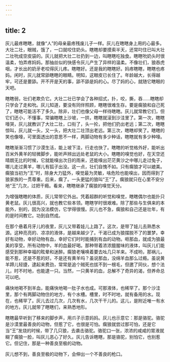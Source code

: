 ```yaml
---
---
---
```

title: 2
---



灰儿最疼瞎瞎，就像“人”的母亲最疼残废儿子一样。灰儿在瞎瞎身上用的心最多。大壮二壮，眼贼，饿了，一口就咬住奶头。瞎瞎却要摸索半天，还常叼住已叫大壮二壮吮成空皮袋的。灰儿就把大壮二壮扔到一边，叫瞎瞎吃独食。瞎瞎吮奶头时很温柔，怕弄疼妈妈。那抽丝似的快感令灰儿产生了异样的温柔。不像壮们，狼吞虎咽，才长出的奶牙老咬得灰儿疼。瞎瞎好。还是我的瞎瞎好。妈疼瞎瞎，瞎瞎也疼妈。闲时，灰儿就常舔瞎瞎的眼睛。明知，这眼皮已长住了。年龄越大，长得越牢，可还是要舔。开不开是天的事，舔不舔是妈的心。尽了妈的心，就随它瞎眼的天吧。

瞎瞎弱，壮们老欺负它。大壮二壮已学会了各种招式，扑，咬，撕，吞……瞎瞎却只学会了走和吮。灰儿知道，要没有同伴照顾，瞎瞎很难生存。要是瘸狼和自己死了，瞎瞎可能活不了多久。除非，壮们也像父母一样待瞎瞎。灰儿就常教它们，但它们还小，不懂事，常骗瞎瞎上沙坡，一拱，瞎瞎就滚到沙洼里了。第一次，瞎瞎嚎哭，灰儿就教训了大壮二壮，口衔了，头一抡，把他们扔出老远；第二次，瞎瞎惊叫，灰儿就一头，又一头，把大壮二壮顶出老远。第三次，瞎瞎却笑了。瞎瞎的笑也像嚎，可里面透出的意思不一样，两脚动物有多少种话，瞎瞎就有多少种嚎。

瞎瞎渐渐习惯了沙漠生活，能上坡下洼，行走也快了。瞎瞎的听觉格外好，能听出百米外黄羊的轻微脚步，能听声辨出远处老鼠的大小。瞎瞎的嗅觉也好，在天空还晴朗无比的时候，它就能嗅出次日的雨来，还能嗅出茫茫黄沙之中哪儿走过兔子，哪儿走过黄羊，哪儿有狐子出没。这一点，壮们自愧不如。只有瘸狼才可以媲美。瘸狼当初为“王”时，除身大力猛外，嗅觉最为灵敏，啥危险也能嗅出，因而得到了狼家族的一贯尊重。后来，瘸了。一头更猛的狼叫“王”了。瘸狼就只在心里不安分地“王”几次，过把干瘾。看来，瞎瞎继承了瘸狼的嗅觉天分。

为增强瞎瞎的体质，灰儿常带它外出。凭着超群的听觉和嗅觉，瞎瞎偶尔也能扑只黄老鼠。灰儿很高兴，就也教它些本领。瞎瞎学时很艰难。除了那些与生俱来的本能外，别的，因为没法模仿，它学得很慢。灰儿也不急，瘸狼和自己还是壮年，有的是时间教它。功到自然成。

在那个悬着月牙儿的夜里，灰儿又带着娃儿上路了。这次，是带了娃儿去熟悉水源。这种亮亮的、凉凉的液体，是越来越少了。干渴已成为狼摆脱不了的噩梦。幸好有动物，幸好动物有血，幸好它们时时能捕到有血的动物。咂那血，就成为狼最美的享受。所有动物中，羊的血最好喝。那种带着浓浓膻腥味的液体，叫灰儿们能感受到那种幸福的眩晕和迷醉。瘸狼老嚷唤着要去吆几只羊来。不成哟，那祸儿，能不惹，还是不惹的好。不是还有黄羊吗？虽说那血，没绵羊血那么过瘾。虽说黄羊蹄儿轻捷，逮起来费劲，常常是追个贼死也拔不到一根毛，但邀了同伙，想个法儿，时不时地，也能逮一只。当然，一只黄羊的血，总解不了奇异的渴，但养命总可以吧。

痛快地喝不到羊血，能痛快地喝一肚子水也成。可那液体，也稀罕了。那个沙洼里，那个有两脚动物住的地方，有个水槽。槽里，时不时地，就有备用的水。现在，也稀罕了。灰儿去过几次，几次有水，几次干干儿的。这儿，是附近唯一有水的地方。灰儿就带了瞎瞎们，来熟悉地形。

瞎瞎最早听到了移来的脚步声，用爪子示意妈妈。灰儿也示意它：那是骆驼。骆驼是沙漠里最善良的动物，但惹了它，也很是可怕。瘸狼就尝过那可怕，还是它当“王”发烧的时候，带了几只狼，去袭击骆驼。骆驼口一张，浓浓的咸咸的胃液就糊了瘸狼一脸，叫灰儿恶心了好久。灰儿告诉瞎瞎，那是骆驼，别怕它，也别惹它。但记住，那是一种善良至极的动物。

灰儿想不到，善良至极的动物下，会伸出一个不善良的枪口。